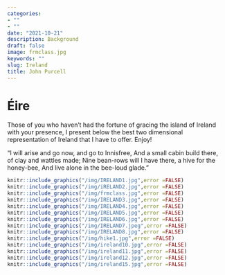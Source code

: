 ```yaml
---
categories:  
- ""    
- ""
date: "2021-10-21"
description: Background 
draft: false
image: frmclass.jpg 
keywords: ""
slug: Ireland
title: John Purcell
---
```


# Éire

Those of you who haven't had the fortune of gracing the island of Ireland with your presence, I present below the best two dimensional representation of Ireland that I have to offer. Enjoy!

"I will arise and go now, and go to Innisfree, 
And a small cabin build there, of clay and wattles made; 
Nine bean-rows will I have there, a hive for the honey-bee, 
And live alone in the bee-loud glade."

```r
knitr::include_graphics("/img/IRELAND1.jpg",error =FALSE)
knitr::include_graphics("/img/iRELAND2.jpg",error =FALSE)
knitr::include_graphics("/img/frmclass.jpg",error =FALSE)
knitr::include_graphics("/img/IRELAND3.jpg",error =FALSE)
knitr::include_graphics("/img/IRELAND4.jpg",error =FALSE)
knitr::include_graphics("/img/IRELAND5.jpg",error =FALSE)
knitr::include_graphics("/img/IRELAND6.jpg",error =FALSE)
knitr::include_graphics("/img/IRELAND7.jpeg",error =FALSE)
knitr::include_graphics("/img/IRELAND8.jpg",error =FALSE)
knitr::include_graphics("/img/hike1.jpg",error =FALSE)
knitr::include_graphics("/img/ireland10.jpg",error =FALSE)
knitr::include_graphics("/img/ireland11.jpg",error =FALSE)
knitr::include_graphics("/img/ireland12.jpg",error =FALSE)
knitr::include_graphics("/img/ireland15.jpg",error =FALSE)
```